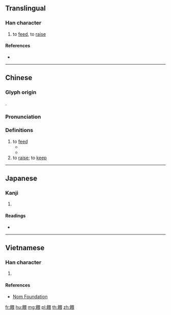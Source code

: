 {{character info/new}}
{{also|喂}}
==Translingual==

===Han character===
{{Han char|rn=184|rad=食|as=09|sn=18|four=86732|canj=OIWMV|ids=⿰飠畏}}

# to [[feed]], to [[raise]]

====References====
* {{Han ref|kx=1423.241|dkj=44294|dj=1949.130|hdz=74464.060|uh=9935|ud=39221|bh=C1FD|bd=49661}}

----

==Chinese==
{{zh-forms|s=喂}}

===Glyph origin===
{{Han etym}}
{{Han compound|食|畏|c1=s|c2=p|ls=psc}}.

===Pronunciation===
{{zh-pron
|m=wèi
|c=wai3
|h=pfs=vi
|md=
|mn=qz,xm,zz:ùi/qz:òe
|w=
|mc=y
|oc=y
|cat=v
}}

===Definitions===
{{zh-hanzi}}

# to [[feed]] {{qualifier|animal, baby}}
#* {{zh-x|別 忘 了 餵 貓。|Don' t forget to '''feed''' the cat.}}
#* {{zh-x|她 給 嬰兒 餵 了 飯，換 了 尿布。|She '''fed''' the baby and changed its nappy.}}
# to [[raise]]; to [[keep]] {{qualifier|animal}}

----

==Japanese==

===Kanji===
{{ja-kanji|grade=|rs=食09}}

# {{defn|lang=ja|sort=食09}}

====Readings====
* {{ja-readings|on=[[だい]] (dai)|kun=[[うえる]] (ueru)}}

----

==Vietnamese==

===Han character===
{{vi-readings|rs=食09| hanviet = ổi, uy}}

# {{defn|lang=vi|sort=食09}}

====References====
*[http://nomfoundation.org/common/nom_details.php?codepoint=9935 Nom Foundation]

[[fr:餵]]
[[hu:餵]]
[[mg:餵]]
[[pl:餵]]
[[th:餵]]
[[zh:餵]]